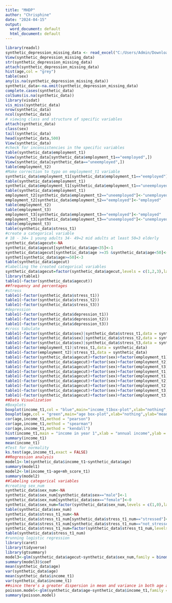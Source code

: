 ---
title: "MHDP"
author: "Chrisphine"
date: "2024-04-15"
output:
  word_document: default
  html_document: default
---

```{r}
library(readxl)
synthetic_depression_missing_data <- read_excel("C:/Users/Admin/Downloads/synthetic_depression_missing_data.xlsx")
View(synthetic_depression_missing_data)
str(synthetic_depression_missing_data)
attach(synthetic_depression_missing_data)
hist(age,col = "grey")
table(sex)
any(is.na(synthetic_depression_missing_data))
synthetic_data<-na.omit(synthetic_depression_missing_data)
complete.cases(synthetic_data)
colSums(is.na(synthetic_data))
library(visdat)
vis_miss(synthetic_data)
nrow(synthetic_data)
ncol(synthetic_data)
# viewing class and structure of specific variables
attach(synthetic_data)
class(sex)
tail(synthetic_data)
head(synthetic_data,500)
View(synthetic_data)
#check for inconsistencies in the specific variables
table(synthetic_data$employment_t1)
View(synthetic_data[synthetic_data$employment_t1=="eemployed",])
View(synthetic_data[synthetic_data=="uneemployed",])
table(employment_t2)
#Make correction to typo on employment_t1 variable
synthetic_data$employment_t1[synthetic_data$employment_t1=="eemployed"]<-"employed"
table(synthetic_data$employment_t1)
synthetic_data$employment_t1[synthetic_data$employment_t1=="uneemployed"]<-"unemployed"
table(synthetic_data$employment_t1)
employment_t2[synthetic_data$employment_t2=="uneemployed"]<-"unemployed"
employment_t2[synthetic_data$employment_t2=="eemployed"]<-"employed"
table(employment_t2)
table(employment_t3)
employment_t3[synthetic_data$employment_t3=="eemployed"]<-"employed"
employment_t3[synthetic_data$employment_t3=="uneemployed"]<-"unemployed"
table(employment_t3)
table(synthetic_data$stress_t1)
#create a categorical variable
# 18 - 34= 1 young adults 34- 49=2 mid adults at least 50=3 elderly
synthetic_data$agecut<-NA
synthetic_data$agecut[synthetic_data$age<35]<-1
synthetic_data$agecut[synthetic_data$age >=35 &synthetic_data$age<50]<-2
synthet[synthetic_data$age>=50]<-3
table(synthetic_data$agecut)
#labelling the created categorical variables
synthetic_data$agecut=factor(synthetic_data$agecut,levels = c(1,2,3),labels = c("young","mid adults","elderly"))
library(table1)
table1(~factor(synthetic_data$agecut))
##frequency and percentages
#stress
table1(~factor(synthetic_data$stress_t1))
table1(~factor(synthetic_data$stress_t2))
table1(~factor(synthetic_data$stress_t3))
#depression
table1(~factor(synthetic_data$depression_t1))
table1(~factor(synthetic_data$depression_t2))
table1(~factor(synthetic_data$depression_t3))
#cross tabulate
table1(~factor(synthetic_data$sex)|synthetic_data$stress_t1,data = synthetic_data)
table1(~factor(synthetic_data$sex)|synthetic_data$stress_t2,data = synthetic_data)
table1(~factor(synthetic_data$sex)|synthetic_data$stress_t3,data = synthetic_data)
table1(~factor(employment_t1)|stress_t1,data = synthetic_data)
table1(~factor(employment_t2)|stress_t1,data = synthetic_data)
table1(~factor(synthetic_data$agecut)+factor(sex)+factor(employment_t1)+factor(income_t1))
table1(~factor(synthetic_data$agecut)+factor(sex)+factor(employment_t2)+factor(income_t1))
table1(~factor(synthetic_data$agecut)+factor(sex)+factor(employment_t3)+factor(income_t1))
table1(~factor(synthetic_data$agecut)+factor(sex)+factor(employment_t1)+factor(income_t2))
table1(~factor(synthetic_data$agecut)+factor(sex)+factor(employment_t1)+factor(income_t3))
table1(~factor(synthetic_data$agecut)+factor(sex)+factor(employment_t2)+factor(income_t2))
table1(~factor(synthetic_data$agecut)+factor(sex)+factor(employment_t2)+factor(income_t3))
table1(~factor(synthetic_data$agecut)+factor(sex)+factor(employment_t3)+factor(income_t2))
table1(~factor(synthetic_data$agecut)+factor(sex)+factor(employment_t3)+factor(income_t3))
##Data Visualization
#Boxplots
boxplot(income_t1,col = "blue",main="income_t1box-plot",xlab="nothing",ylab="means")
boxplot(age,col = "green",main="age box-plot",xlab="nothing",ylab="means")
cor(age,income_t1,method = "pearson")
cor(age,income_t1,method = "spearman")
cor(age,income_t1,method = "kendall")
hist(income_t1,main = "income in year 1",xlab = "annual income",ylab = "number of patients",col ="blue")
summary(income_t1)
mean(income_t1)
#Test for normality
ks.test(age,income_t1,exact = FALSE)
##Regression analysis
model1<-lm(synthetic_data$income_t1~synthetic_data$age)
summary(model1)
model2<-lm(income_t1~age+mh_score_t1)
summary(model2)
##labeling categorical variables
#creating sex_num
synthetic_data$sex_num<-NA
synthetic_data$sex_num[synthetic_data$sex=="male"]<-1
synthetic_data$sex_num[synthetic_data$sex=="female"]<-0
synthetic_data$sex_num=factor(synthetic_data$sex_num,levels = c(1,0),labels = c("Male","Female"))
table(synthetic_data$sex_num)
synthetic_data$stress_t1_num<-NA
synthetic_data$stress_t1_num[synthetic_data$stress_t1_num=="stressed"]<-1
synthetic_data$stress_t1_num[synthetic_data$stress_t1_num=="not_stressed"]<-0
synthetic_data$stress_t1_num=factor(synthetic_data$stress_t1_num,levels = c(1,0),labels = "Stressed","Not_stressed")
table(synthetic_data$stress_t1_num)
#running logistic regression
library(caret)
library(tidyverse)
library(gtsummary)
model3<-glm(synthetic_data$agecut~synthetic_data$sex_num,family = binomial(),data = synthetic_data)
summary(model3)$coef
mean(synthetic_data$age)
var(synthetic_data$age)
mean(synthetic_data$income_t1)
var(synthetic_data$income_t1)
##since there's a greater dispersion in mean and variance in both age and income_t1 we can therefore model a poison model
poisson.model<-glm(synthetic_data$age~synthetic_data$income_t1,family = poisson(),data = synthetic_data)
summary(poisson.model)
```

